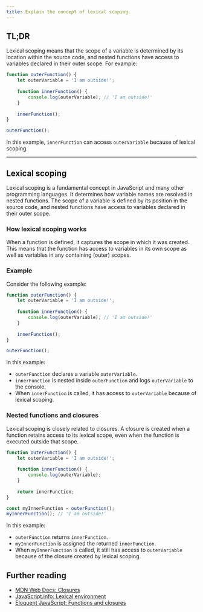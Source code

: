 ```yaml
---
title: Explain the concept of lexical scoping.
---
```


## TL;DR

Lexical scoping means that the scope of a variable is determined by its location within the source code, and nested functions have access to variables declared in their outer scope. For example:

```javascript
function outerFunction() {
    let outerVariable = 'I am outside!';
    
    function innerFunction() {
        console.log(outerVariable); // 'I am outside!'
    }
    
    innerFunction();
}

outerFunction();
```

In this example, `innerFunction` can access `outerVariable` because of lexical scoping.

---

## Lexical scoping

Lexical scoping is a fundamental concept in JavaScript and many other programming languages. It determines how variable names are resolved in nested functions. The scope of a variable is defined by its position in the source code, and nested functions have access to variables declared in their outer scope.

### How lexical scoping works

When a function is defined, it captures the scope in which it was created. This means that the function has access to variables in its own scope as well as variables in any containing (outer) scopes.

### Example

Consider the following example:

```javascript
function outerFunction() {
    let outerVariable = 'I am outside!';
    
    function innerFunction() {
        console.log(outerVariable); // 'I am outside!'
    }
    
    innerFunction();
}

outerFunction();
```

In this example:
- `outerFunction` declares a variable `outerVariable`.
- `innerFunction` is nested inside `outerFunction` and logs `outerVariable` to the console.
- When `innerFunction` is called, it has access to `outerVariable` because of lexical scoping.

### Nested functions and closures

Lexical scoping is closely related to closures. A closure is created when a function retains access to its lexical scope, even when the function is executed outside that scope.

```javascript
function outerFunction() {
    let outerVariable = 'I am outside!';
    
    function innerFunction() {
        console.log(outerVariable);
    }
    
    return innerFunction;
}

const myInnerFunction = outerFunction();
myInnerFunction(); // 'I am outside!'
```

In this example:
- `outerFunction` returns `innerFunction`.
- `myInnerFunction` is assigned the returned `innerFunction`.
- When `myInnerFunction` is called, it still has access to `outerVariable` because of the closure created by lexical scoping.

## Further reading

- [MDN Web Docs: Closures](https://developer.mozilla.org/en-US/docs/Web/JavaScript/Closures)
- [JavaScript.info: Lexical environment](https://javascript.info/closure#lexical-environment)
- [Eloquent JavaScript: Functions and closures](https://eloquentjavascript.net/03_functions.html#h_jxlm8r9e2g)

